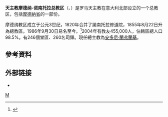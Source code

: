 {{Infobox diocese
|name = 摩德纳
|jurisdiction = 總教區
|latin = Archidioecesis Mutinensis-Nonantulana
|local = {{lang|it|Arcidiocesi di Modena-Nonantola}}{{it}}
|border = catholic
|image = Duomo modena.JPG
|image_size = 
|image_alt = <!--免填-->
|caption = 摩德纳主教座堂
|location = {{ITA}}[[摩德纳|摩德纳]]
|territory = [[義大利|義大利]][[摩德纳省|摩德纳省]]
|rite = [[拉丁禮|拉丁禮]]
|eastern church = <!--免填-->
|patron = 
|province = 摩德纳教省
|established = 4世紀
|cathedral = [[摩德纳主教座堂|摩德纳主教座堂]]
|co-cathedral = <!--免填-->
|leadership = 總主教
|pope = 
|patriarch = <!--免填-->
|major archbishop = <!--免填-->
|metropolitan = 安多尼·蘭弗蘭基
|eastern metropolitan = <!--免填-->
|ordinary = 
|coadjutor archbishop = <!--免填-->
|coadjutor bishop = <!--暫無-->
|auxiliary = <!--暫無-->
|emeritus = 
|chancery = 
|population = 455,000
|website = http://www.modena.chiesacattolica.it/
}}
'''天主教摩德纳-诺南托拉总教区'''（{{lang-la|Archidioecesis Mutinensis-Nonantulana}}、{{lang-it|Arcidiocesi di Modena-Nonantola}}）是罗马天主教在意大利北部设立的一个总教区，包括[[摩德納省|摩德納省]]的一部份。

摩德纳教区成立于公元3世纪，1820年合并了諾南托拉修道院，1855年8月22日升為總教區。1986年9月30日易名至今。<ref>{{cite journal
|journal=[[宗座公報|宗座公報]]
|publisher=梵蒂岡出版社
|date=1987年
|volume=79
|title=''Instantibus votis''
|page=753-755
|url=http://www.vatican.va/archive/aas/documents/AAS%2079%20%5B1987%5D%20-%20ocr.pdf
|access-date=2014-09-02
|archive-date=2019-06-03
|archive-url=https://web.archive.org/web/20190603085403/http://www.vatican.va/archive/aas/documents/AAS%2079%20%5B1987%5D%20-%20ocr.pdf
|dead-url=no
}}</ref>2004年有教友455,000人，佔轄區總人口98.5%。有246個堂區、260名司鐸。現任總主教為[[安多尼·蘭弗蘭基|安多尼·蘭弗蘭基]]。

==參考資料==
{{reflist}}

==外部链接==
*{{CathEncy|url=http://www.newadvent.org/cathen/10413a.htm|title=Modena}}

{{意大利天主教教區}}
[[Category:意大利天主教教区|M]]